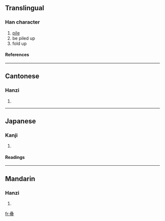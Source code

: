 {{see|疊}}

==Translingual==
===Han character===
{{Han char|rad=又|as=11|sn=13|four=|canj=水水水一 (EEEM)}}
# [[pile]]
# be piled up
# fold up
====References====
{{Han ref|kx=0166.461|dkj=03204|dj=0378.350|hdz=10401.070|uh=53E0|ud=21472}}
----
==Cantonese==
===Hanzi===
{{yue-hanzi|jyut=|y=dip6}}
# {{defn|Cantonese}}
----
==Japanese==
===Kanji===
{{ja-kanji|grade=|rs=又11}}
# {{defn|Japanese}} 
====Readings====
{{ja-readings|on=[[ちょう]] (chō)|kun=[[たたむ]] (tatamu), [[たたみ]] (tatami)}}
----
==Mandarin==
===Hanzi===
{{cmn-hanzi|tra=疊|pin=[[dié]] (die2)|wg=tieh<sup>2</sup>}}
# {{defn|Mandarin}}

[[fr:叠]]
